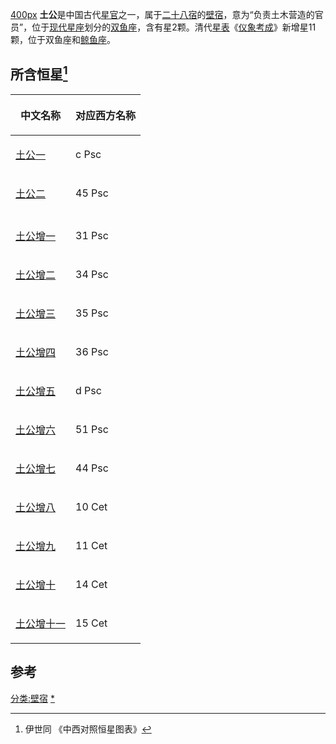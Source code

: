 [[文件:tugong.png|400px]]
'''土公'''是中国古代[[星官|星官]]之一，属于[[二十八宿|二十八宿]]的[[壁宿|壁宿]]，意为“负责土木营造的官员”，位于[[星座|现代星座]]划分的[[双鱼座|双鱼座]]，含有星2颗。清代[[星表|星表]]《[[仪象考成|仪象考成]]》新增星11颗，位于双鱼座和[[鲸鱼座|鲸鱼座]]。

==所含恒星<ref>伊世同 《中西对照恒星图表》</ref>==
{| class="wikitable" align="center" style="text-align:center; width:60%"
|-
! 中文名称 !! 对应西方名称 
|-
|[[土公一|土公一]] || c Psc
|-
|[[土公二|土公二]] || 45 Psc
|-
|
|-
|[[土公增一|土公增一]] || 31 Psc
|-
|[[土公增二|土公增二]] || 34 Psc
|- 
|[[土公增三|土公增三]] || 35 Psc
|-
|[[土公增四|土公增四]] || 36 Psc
|-
|[[土公增五|土公增五]] || d Psc
|-
|[[土公增六|土公增六]] || 51 Psc
|-
|[[土公增七|土公增七]] || 44 Psc
|-
|[[土公增八|土公增八]] || 10 Cet
|-
|[[土公增九|土公增九]] || 11 Cet
|-
|[[土公增十|土公增十]] || 14 Cet
|-
|[[土公增十一|土公增十一]] || 15 Cet
|}

==参考==
{{reflist}}
{{中国古代星官-北方}}
[[分类:壁宿|分类:壁宿]]
[[分类:土公_(星官)|*]]